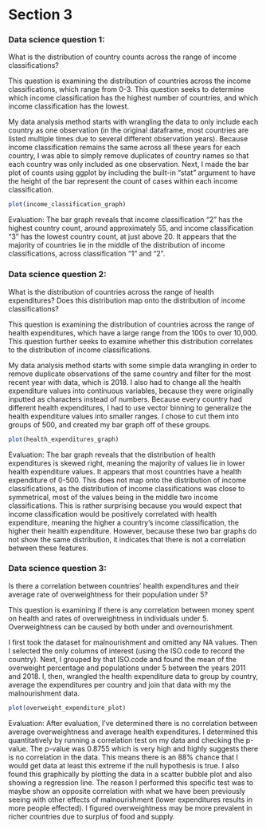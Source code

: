 
# Section 3
### Data science question 1: 
What is the distribution of country counts across the range of income classifications? 

This question is examining the distribution of countries across the income classifications, which range from 0-3. This question seeks to determine which income classification has the highest number of countries, and which income classification has the lowest. 

My data analysis method starts with wrangling the data to only include each country as one observation (in the original dataframe, most countries are listed multiple times due to several different observation years). Because income classification remains the same across all these years for each country, I was able to simply remove duplicates of country names so that each country was only included as one observation. Next, I made the bar plot of counts using ggplot by including the built-in “stat” argument to have the height of the bar represent the count of cases within each income classification. 

```r
plot(income_classification_graph)
```

Evaluation: 
The bar graph reveals that income classification “2” has the highest country count, around approximately 55, and income classification “3” has the lowest country count, at just above 20. It appears that the majority of countries lie in the middle of the distribution of income classifications, across classification “1” and “2”. 

### Data science question 2: 
What is the distribution of countries across the range of health expenditures? Does this distribution map onto the distribution of income classifications? 

This question is examining the distribution of countries across the range of health expenditures, which have a large range from the 100s to over 10,000. This question further seeks to examine whether this distribution correlates to the distribution of income classifications. 

My data analysis method starts with some simple data wrangling in order to remove duplicate observations of the same country and filter for the most recent year with data, which is 2018. I also had to change all the health expenditure values into continuous variables, because they were originally inputted as characters instead of numbers. Because every country had different health expenditures, I had to use vector binning to generalize the health expenditure values into smaller ranges. I chose to cut them into groups of 500, and created my bar graph off of these groups. 

```r
plot(health_expenditures_graph)
```

Evaluation: 
The bar graph reveals that the distribution of health expenditures is skewed right, meaning the majority of values lie in lower health expenditure values. It appears that most countries have a health expenditure of 0-500. This does not map onto the distribution of income classifications, as the distribution of income classifications was close to symmetrical, most of the values being in the middle two income classifications. This is rather surprising because you would expect that income classification would be positively correlated with health expenditure, meaning the higher a country’s income classification, the higher their health expenditure. However, because these two bar graphs do not show the same distribution, it indicates that there is not a correlation between these features. 

### Data science question 3: 
Is there a correlation between countries' health expenditures and their average rate of overweightness for their population under 5?

This question is examining if there is any correlation between money spent on health and rates of overweightness in individuals under 5. Overweightness can be caused by both under and overnourishment.

I first took the dataset for malnourishment and omitted any NA values. Then I selected the only columns of interest (using the ISO.code to record the country). Next, I grouped by that ISO.code and found the mean of the overweight percentage and populations under 5 between the years 2011 and 2018. I, then, wrangled the health expenditure data to group by country, average the expenditures per country and join that data with my the malnourishment data. 

```r
plot(overweight_expenditure_plot)
```

Evaluation:
After evaluation, I've determined there is no correlation between average overweightness and average health expenditures. I determined this quantitatively by running a correlation test on my data and checking the p-value. The p-value was 0.8755 which is very high and highly suggests there is no correlation in the data. This means there is an 88% chance that I would get data at least this extreme if the null hypothesis is true. I also found this graphically by plotting the data in a scatter bubble plot and also showing a regression line. The reason I performed this specific test was to maybe show an opposite correlation with what we have been previously seeing with other effects of malnourishment (lower expenditures results in more people effected). I figured overweightness may be more prevalent in richer countries due to surplus of food and supply. 
